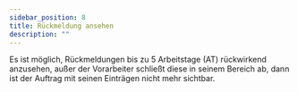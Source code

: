```yaml
---
sidebar_position: 8
title: Rückmeldung ansehen
description: ""
---
```


<div className="background-container">
    Es ist möglich, Rückmeldungen bis zu 5 Arbeitstage (AT) rückwirkend anzusehen, außer der Vorarbeiter schließt diese in seinem Bereich ab, 
    dann ist der Auftrag mit seinen Einträgen nicht mehr sichtbar.
</div>
<br/>

<div className="background-container">
    <ViewFeedbackCarousel/>
</div>